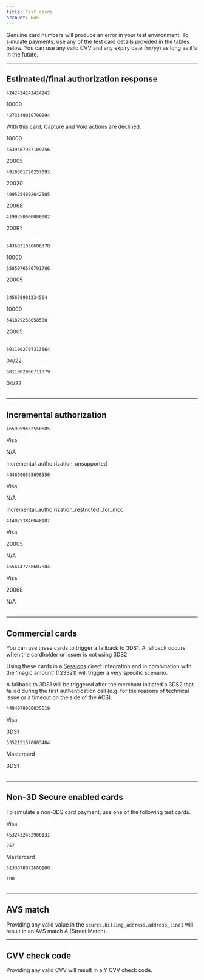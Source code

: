```yaml
---
title: Test cards
account: NAS
---
```


Genuine card numbers will produce an error in your test environment. To simulate payments, use any of the test card details provided in the tables below. You can use any valid CVV and any expiry date (`mm/yy`) as long as it's in the future.

---

## Estimated/final authorization response

<tabs>
<tab title="Visa" active>
<Box horizontal='sm'>

<Table>
<TableHead headers={['Card number', 'Response code']} />
<TableBody>
<TableRow>
<TableCell>

`4242424242424242`

</TableCell>
<TableCell>

10000

</TableCell>
</TableRow>
<TableRow>
<TableCell>

`4273149019799094`

<InfoBox>

With this card, Capture and Void actions are declined.

</InfoBox>
</TableCell>
<TableCell>

10000

</TableCell>
</TableRow>
<TableRow>
<TableCell>

`4539467987109256`

</TableCell>
<TableCell>

20005

</TableCell>
</TableRow>
<TableRow>
<TableCell>

`4916301720257093`

</TableCell>
<TableCell>

20020

</TableCell>
</TableRow>
<TableRow>
<TableCell>

`4095254802642505`

</TableCell>
<TableCell>

20068

</TableCell>
</TableRow>
<TableRow>
<TableCell>

`4199350000000002`

</TableCell>
<TableCell>

200R1

</TableCell>
</TableRow>
</TableBody>
</Table>

</Box>
</tab>
<tab title="Mastercard">
<Box horizontal='sm'>

<Table>
<TableHead headers={['Card number', 'Response code']} />
<TableBody>
<TableRow>
<TableCell>

`5436031030606378`

</TableCell>
<TableCell>

10000

</TableCell>
</TableRow>
<TableRow>
<TableCell>

`5585076576791786`

</TableCell>
<TableCell>

20005

</TableCell>
</TableRow>
</TableBody>
</Table>

</Box>
</tab>
<tab title="Amex">
<Box horizontal='sm'>

<Table>
<TableHead headers={['Card number', 'Response code']} />
<TableBody>
<TableRow>
<TableCell>

`345678901234564`

</TableCell>
<TableCell>

10000

</TableCell>
</TableRow>
<TableRow>
<TableCell>

`341829238058580`

</TableCell>
<TableCell>

20005

</TableCell>
</TableRow>
</TableBody>
</Table>

</Box>
</tab>
<tab title="Discover">
<Box horizontal='sm'>

<Table>
<TableHead headers={['Card number', 'Expiry date']} />
<TableBody>
<TableRow>
<TableCell>

`6011002707313664`

</TableCell>
<TableCell>

04/22

</TableCell>
</TableRow>
<TableRow>
<TableCell>

`6011002906711379`

</TableCell>
<TableCell>

04/22

</TableCell>
</TableRow>
</TableBody>
</Table>

</Box>
</tab>
</tabs>

---

## Incremental authorization

<Table>
<TableHead headers={['Card number', 'Scheme', 'Response code', 'Error code']} sizes={['30%', 'auto', 'auto', '30%']}/>
<TableBody>
<TableRow>
<TableCell>

`4659959652550685`

</TableCell>
<TableCell>

Visa

</TableCell>
<TableCell>

N/A	

</TableCell>
<TableCell>

incremental_autho
rization_unsupported

</TableCell>
</TableRow>
<TableRow>
<TableCell>

`4446900535698356`

</TableCell>
<TableCell>

Visa

</TableCell>
<TableCell>

N/A	

</TableCell>
<TableCell>

incremental_autho
rization_restricted
_for_mcc 

</TableCell>
</TableRow>
<TableRow>
<TableCell>

`4140253846048187`

</TableCell>
<TableCell>

Visa

</TableCell>
<TableCell>

20005

</TableCell>
<TableCell>

N/A

</TableCell>
</TableRow>
<TableRow>
<TableCell>

`4556447238607884`

</TableCell>
<TableCell>

Visa

</TableCell>
<TableCell>

20068

</TableCell>
<TableCell>

N/A

</TableCell>
</TableRow>
</TableBody>
</Table>

---

## Commercial cards

You can use these cards to trigger a fallback to 3DS1. A fallback occurs when the cardholder or issuer is not using 3DS2. 

<TipBox variant="note">

Using these cards in a [Sessions](/risk-management/sessions) direct integration and in combination with the ‘magic amount’ (123321) will trigger a very specific scenario.

A fallback to 3DS1 will be triggered after the merchant initiated a 3DS2 that failed during the first authentication call (e.g. for the reasons of technical issue or a timeout on the side of the ACS).

</TipBox>

<Table>
<TableHead headers={['Number', 'Scheme', '3D Secure version supported']} sizes={['30%', 'auto', 'auto']}/>
<TableBody>
<TableRow>
<TableCell>

`4484070000035519`

</TableCell>
<TableCell>

Visa

</TableCell>
<TableCell>

3DS1

</TableCell>
</TableRow>
<TableRow>
<TableCell>

`5352151570003404`

</TableCell>
<TableCell>

Mastercard

</TableCell>
<TableCell>

3DS1

</TableCell>
</TableRow>
</TableBody>
</Table>

---

## Non-3D Secure enabled cards

To simulate a non-3DS card payment, use one of the following test cards.  

<Table>
<TableHead headers={['Card type', 'Number', 'CVV']} sizes={['auto', '30%', 'auto']}/>
<TableBody>
<TableRow>
<TableCell>

Visa

</TableCell>
<TableCell>

`4532432452900131`

</TableCell>
<TableCell>

`257`

</TableCell>
</TableRow>
<TableRow>
<TableCell>

Mastercard

</TableCell>
<TableCell>

`5133078872660100`

</TableCell>
<TableCell>

`100`

</TableCell>
</TableRow>
</TableBody>
</Table>

---

## AVS match

Providing any valid value in the `source.billing_address.address_line1` will result in an AVS match A (Street Match).

---

## CVV check code

Providing any valid CVV will result in a Y CVV check code.

